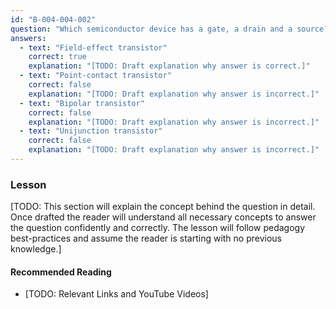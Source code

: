 ```yaml
---
id: "B-004-004-002"
question: "Which semiconductor device has a gate, a drain and a source?"
answers:
  - text: "Field-effect transistor"
    correct: true
    explanation: "[TODO: Draft explanation why answer is correct.]"
  - text: "Point-contact transistor"
    correct: false
    explanation: "[TODO: Draft explanation why answer is incorrect.]"
  - text: "Bipolar transistor"
    correct: false
    explanation: "[TODO: Draft explanation why answer is incorrect.]"
  - text: "Unijunction transistor"
    correct: false
    explanation: "[TODO: Draft explanation why answer is incorrect.]"
---
```


### Lesson

[TODO: This section will explain the concept behind the question in detail. Once drafted the reader will understand all necessary concepts to answer the question confidently and correctly. The lesson will follow pedagogy best-practices and assume the reader is starting with no previous knowledge.]

#### Recommended Reading

- [TODO: Relevant Links and YouTube Videos]
